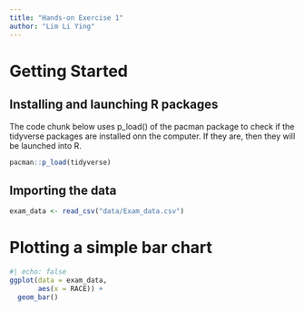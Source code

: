 ```yaml
---
title: "Hands-on Exercise 1"
author: "Lim Li Ying"
---
```


# Getting Started

## Installing and launching R packages

The code chunk below uses p_load() of the pacman package to check if the tidyverse packages are installed onn the computer. If they are, then they will be launched into R.

```r
pacman::p_load(tidyverse)
```

## Importing the data

```r
exam_data <- read_csv("data/Exam_data.csv")
```

# Plotting a simple bar chart

```r
#| echo: false
ggplot(data = exam_data, 
       aes(x = RACE)) +
  geom_bar()
```
